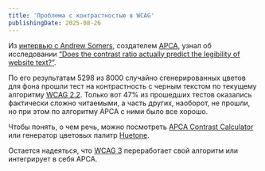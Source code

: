 ```yaml
---
title: 'Проблема с контрастностью в WCAG'
publishingDate: 2025-08-26
---
```


Из [интервью с Andrew Somers](https://medium.com/@colleengratzer/how-apca-changes-accessible-contrast-with-andrew-somers-3d47627a5e16), создателем [APCA](https://git.apcacontrast.com/documentation/independent-review), узнал об исследовании [“Does the contrast ratio actually predict the legibility of website text?”](https://www.cedc.tools/article.html).

По его результатам 5298 из 8000 случайно сгенерированных цветов для фона прошли тест на контрастность с черным текстом по текущему алгоритму [WCAG 2.2](https://www.w3.org/TR/WCAG22/). Только вот 47% из прошедших тестов оказались фактически сложно читаемыми, а часть других, наоборот, не прошли, но при этом по алгоритму APCA с ними было все хорошо.

Чтобы понять, о чем речь, можно посмотреть [APCA Contrast Calculator](https://apcacontrast.com/) или генератор цветовых палитр [Huetone](https://huetone.ardov.me/).

Остается надеяться, что [WCAG 3](https://www.w3.org/WAI/standards-guidelines/wcag/wcag3-intro/) переработает свой алгоритм или интегрирует в себя APCA.
